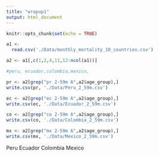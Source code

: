 ```yaml
---
title: "wrapup1"
output: html_document
---
```


```r
knitr::opts_chunk$set(echo = TRUE)
```

```r
a1 <- 
  read.csv('./Data/monthly_mortality_10_countries.csv')

a2 <- a1[,c(1,2,4,11,12:ncol(a1))]

#peru, ecuador,colombia,mexico,

pr <- a2[grep("pr 2-59m A",a2$age_group),]
write.csv(pr, './Data/Peru_2_59m.csv')

ec <- a2[grep("ec 2-59m A",a2$age_group),]
write.csv(ec, './Data/Ecuador_2_59m.csv')

co <- a2[grep("co 2-59m A",a2$age_group),]
write.csv(co, './Data/Colombia_2_59m.csv')

mx <- a2[grep("mx 2-59m A",a2$age_group),]
write.csv(mx, './Data/Mexico_2_59m.csv')

```


Peru
Ecuador
Colombia
Mexico
